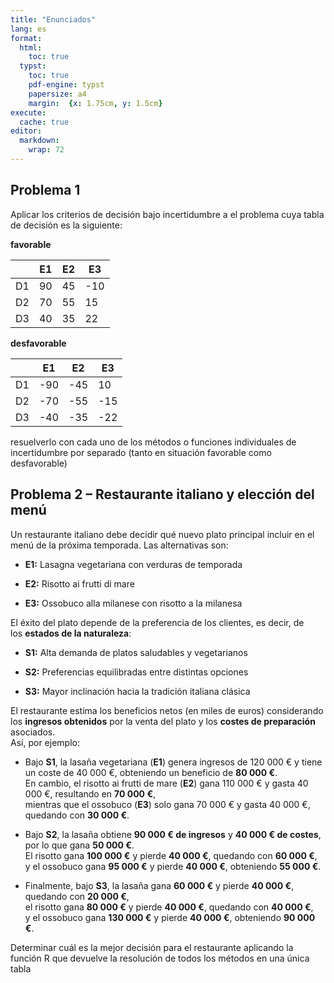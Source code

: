 ```yaml
---
title: "Enunciados"
lang: es
format:
  html:
    toc: true
  typst:
    toc: true
    pdf-engine: typst
    papersize: a4
    margin:  {x: 1.75cm, y: 1.5cm}
execute:
  cache: true
editor: 
  markdown: 
    wrap: 72
---
```



## Problema 1
  
Aplicar los criterios de decisión bajo incertidumbre a el problema cuya tabla de decisión es la siguiente:

**favorable**

|     | E1  | E2  | E3  |
|-----|-----|-----|-----|
| D1  | 90  | 45  | -10 |
| D2  | 70  | 55  | 15  |
| D3  | 40  | 35  | 22  |

**desfavorable**

|     | E1  | E2  | E3  |
|-----|-----|-----|-----|
| D1  | -90 | -45 | 10  |
| D2  | -70 | -55 | -15 |
| D3  | -40 | -35 | -22 |

resuelverlo con cada uno de los métodos o funciones individuales de incertidumbre por separado (tanto en situación favorable como desfavorable)

## Problema 2 – Restaurante italiano y elección del menú

Un restaurante italiano debe decidir qué nuevo plato principal incluir en el menú de la próxima temporada. Las alternativas son:

-   **E1:** Lasagna vegetariana con verduras de temporada

-   **E2:** Risotto ai frutti di mare

-   **E3:** Ossobuco alla milanese con risotto a la milanesa

El éxito del plato depende de la preferencia de los clientes, es decir, de los **estados de la naturaleza**:

-   **S1:** Alta demanda de platos saludables y vegetarianos

-   **S2:** Preferencias equilibradas entre distintas opciones

-   **S3:** Mayor inclinación hacia la tradición italiana clásica

El restaurante estima los beneficios netos (en miles de euros) considerando los **ingresos obtenidos** por la venta del plato y los **costes de preparación** asociados.  
Así, por ejemplo:

- Bajo **S1**, la lasaña vegetariana (**E1**) genera ingresos de 120 000 € y tiene un coste de 40 000 €, obteniendo un beneficio de **80 000 €**.  
  En cambio, el risotto ai frutti de mare (**E2**) gana 110 000 € y gasta 40 000 €, resultando en **70 000 €**,  
  mientras que el ossobuco (**E3**) solo gana 70 000 € y gasta 40 000 €, quedando con **30 000 €**.

- Bajo **S2**, la lasaña obtiene **90 000 € de ingresos** y **40 000 € de costes**, por lo que gana **50 000 €**.  
  El risotto gana **100 000 €** y pierde **40 000 €**, quedando con **60 000 €**,  
  y el ossobuco gana **95 000 €** y pierde **40 000 €**, obteniendo **55 000 €**.

- Finalmente, bajo **S3**, la lasaña gana **60 000 €** y pierde **40 000 €**, quedando con **20 000 €**,  
  el risotto gana **80 000 €** y pierde **40 000 €**, quedando con **40 000 €**,  
  y el ossobuco gana **130 000 €** y pierde **40 000 €**, obteniendo **90 000 €**.

Determinar cuál es la mejor decisión para el restaurante aplicando la función R que devuelve la resolución de todos los métodos en una única tabla
